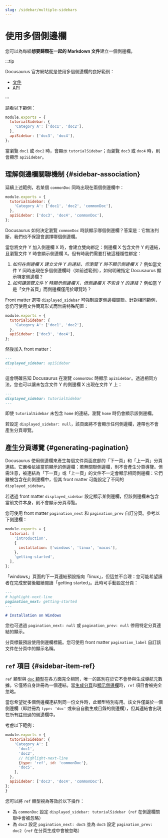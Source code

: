 ```yaml
---
slug: /sidebar/multiple-sidebars
---
```


# 使用多個側邊欄

您可以為每組**想要歸類在一起的 Markdown 文件**建立一個側邊欄。

:::tip

Docusaurus 官方網站就是使用多個側邊欄的良好範例：

- [文件](../../../introduction.mdx)
- [API](../../../cli.mdx)

:::

請看以下範例：

```js title="sidebars.js"
module.exports = {
  tutorialSidebar: {
    'Category A': ['doc1', 'doc2'],
  },
  apiSidebar: ['doc3', 'doc4'],
};
```

當瀏覽 `doc1` 或 `doc2` 時，會顯示 `tutorialSidebar`；而瀏覽 `doc3` 或 `doc4` 時，則會顯示 `apiSidebar`。

## 理解側邊欄關聯機制 {#sidebar-association}

延續上述範例，若某個 `commonDoc` 同時出現在兩個側邊欄中：

```js title="sidebars.js"
module.exports = {
  tutorialSidebar: {
    'Category A': ['doc1', 'doc2', 'commonDoc'],
  },
  apiSidebar: ['doc3', 'doc4', 'commonDoc'],
};
```

Docusaurus 如何決定瀏覽 `commonDoc` 時該顯示哪個側邊欄？答案是：它無法判斷，我們也不保證會選擇哪個側邊欄。

當您將文件 Y 加入側邊欄 X 時，會建立雙向綁定：側邊欄 X 包含文件 Y 的連結，且瀏覽文件 Y 時會顯示側邊欄 X。但有時我們需要打破這種隱性綁定：

1. _如何在側邊欄 X 建立文件 Y 的連結，但瀏覽 Y 時不顯示側邊欄 X？_ 例如當文件 Y 同時出現在多個側邊欄時（如前述範例），如何明確指定 Docusaurus 顯示特定側邊欄？
2. _如何讓瀏覽文件 Y 時顯示側邊欄 X，但側邊欄 X 不包含 Y 的連結？_ 例如當 Y 是「文件首頁」而側邊欄僅用於導覽時？

Front matter 選項 `displayed_sidebar` 可強制設定側邊欄關聯。針對相同範例，您仍可使用文件簡寫形式而無需特殊配置：

```js title="sidebars.js"
module.exports = {
  tutorialSidebar: {
    'Category A': ['doc1', 'doc2'],
  },
  apiSidebar: ['doc3', 'doc4'],
};
```

然後加入 front matter：

```md title="commonDoc.md"
---
displayed_sidebar: apiSidebar
---
```

這會明確告知 Docusaurus 在瀏覽 `commonDoc` 時顯示 `apiSidebar`。透過相同方法，您也可以讓未包含文件 Y 的側邊欄 X 出現在文件 Y 上：

```md title="home.md"
---
displayed_sidebar: tutorialSidebar
---
```

即使 `tutorialSidebar` 未包含 `home` 的連結，瀏覽 `home` 時仍會顯示該側邊欄。

若設定 `displayed_sidebar: null`，該頁面將不會顯示任何側邊欄，連帶也不會產生分頁導覽。

## 產生分頁導覽 {#generating-pagination}

Docusaurus 使用側邊欄來產生每個文件頁面底部的「下一頁」和「上一頁」分頁連結。它嚴格依據當前顯示的側邊欄：若無關聯側邊欄，則不會產生分頁導覽。但需注意，被連結為「下一頁」或「上一頁」的文件不一定會顯示相同側邊欄：它們雖被包含在此側邊欄中，但其 front matter 可能設定了不同的 `displayed_sidebar`。

若透過 front matter `displayed_sidebar` 設定顯示某側邊欄，但該側邊欄未包含當前文件本身，則不會顯示分頁導覽。

您可使用 front matter `pagination_next` 和 `pagination_prev` 自訂分頁。參考以下側邊欄：

```js title="sidebars.js"
module.exports = {
  tutorial: [
    'introduction',
    {
      installation: ['windows', 'linux', 'macos'],
    },
    'getting-started',
  ],
};
```

「windows」頁面的下一頁連結預設指向「linux」，但這並不合理：您可能希望讀者在完成安裝後繼續閱讀「getting started」。此時可手動設定分頁：

```md title="windows.md"
---
# highlight-next-line
pagination_next: getting-started
---

# Installation on Windows
```

您也可透過 `pagination_next: null` 或 `pagination_prev: null` 停用特定分頁連結的顯示。

分頁標籤預設使用側邊欄標籤。您可使用 front matter `pagination_label` 自訂該文件在分頁中的顯示名稱。

## `ref` 項目 {#sidebar-item-ref}

`ref` 類型與 [`doc` 類型](./items.mdx#sidebar-item-doc)在各方面完全相同，唯一的區別在於它不會參與生成導航元數據。它僅將自身註冊為一個連結。當[生成分頁](#generating-pagination)和[顯示側邊欄](#sidebar-association)時，`ref` 項目會被完全忽略。

當您希望從多個側邊欄連結到同一份文件時，此類型特別有用。該文件僅屬於一個側邊欄（即註冊為 `type: 'doc'` 或來自自動生成目錄的側邊欄），但其連結會出現在所有註冊過的側邊欄中。

考慮以下範例：

```js title="sidebars.js"
module.exports = {
  tutorialSidebar: {
    'Category A': [
      'doc1',
      'doc2',
      // highlight-next-line
      {type: 'ref', id: 'commonDoc'},
      'doc5',
    ],
  },
  apiSidebar: ['doc3', 'doc4', 'commonDoc'],
};
}
```

您可以將 `ref` 類型視為等效於以下操作：

- 為 `commonDoc` 設定 `displayed_sidebar: tutorialSidebar`（`ref` 在側邊欄關聯中會被忽略）
- 為 `doc2` 設定 `pagination_next: doc5` 並為 `doc5` 設定 `pagination_prev: doc2`（`ref` 在分頁生成中會被忽略）